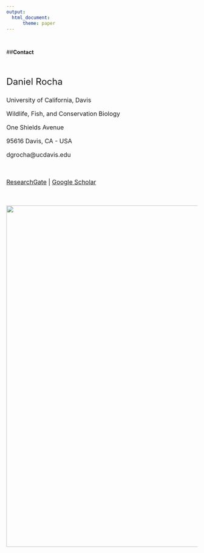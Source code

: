 ```yaml
---
output:
  html_document:
      theme: paper
---
```

<br>

##**Contact**

<br>

<font size="5">

Daniel Rocha

<font size="3">

University of California, Davis

Wildlife, Fish, and Conservation Biology

One Shields Avenue

95616 Davis, CA - USA

dgrocha@ucdavis.edu

<br>

[ResearchGate](https://www.researchgate.net/profile/Daniel_Rocha17)  |  [Google Scholar](https://scholar.google.com/citations?user=G6x9ZUkAAAAJ&hl=en) 

<br>

<center>![](pics/parda.jpg){width=900px}